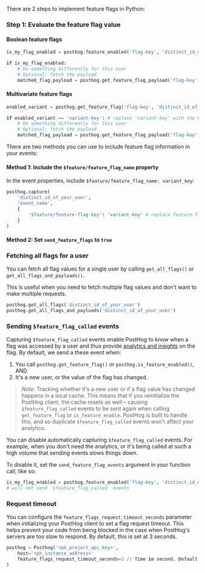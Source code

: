 There are 2 steps to implement feature flags in Python:

### Step 1: Evaluate the feature flag value

#### Boolean feature flags

```python
is_my_flag_enabled = posthog.feature_enabled('flag-key', 'distinct_id_of_your_user')

if is_my_flag_enabled:
    # Do something differently for this user
    # Optional: fetch the payload
    matched_flag_payload = posthog.get_feature_flag_payload('flag-key', 'distinct_id_of_your_user')
```

#### Multivariate feature flags

```python
enabled_variant = posthog.get_feature_flag('flag-key', 'distinct_id_of_your_user')

if enabled_variant == 'variant-key': # replace 'variant-key' with the key of your variant
    # Do something differently for this user
    # Optional: fetch the payload
    matched_flag_payload = posthog.get_feature_flag_payload('flag-key', 'distinct_id_of_your_user')
```


<IncludePropertyInEvents />

There are two methods you can use to include feature flag information in your events:

#### Method 1: Include the `$feature/feature_flag_name` property

 In the event properties, include `$feature/feature_flag_name: variant_key`:

```python
posthog.capture(
    'distinct_id_of_your_user',
    'event_name',
    {
        '$feature/feature-flag-key': 'variant-key' # replace feature-flag-key with your flag key. Replace 'variant-key' with the key of your variant
    }
)
```

#### Method 2: Set `send_feature_flags` to `true`


<PythonSetSendFeatureFlagsTrue />

### Fetching all flags for a user

You can fetch all flag values for a single user by calling `get_all_flags()` or `get_all_flags_and_payloads()`.

This is useful when you need to fetch multiple flag values and don't want to make multiple requests.

```python  
posthog.get_all_flags('distinct_id_of_your_user')
posthog.get_all_flags_and_payloads('distinct_id_of_your_user') 
```

### Sending `$feature_flag_called` events

Capturing `$feature_flag_called` events enable PostHog to know when a flag was accessed by a user and thus provide [analytics and insights](/docs/product-analytics/insights) on the flag. By default, we send a these event when:

1. You call `posthog.get_feature_flag()` or `posthog.is_feature_enabled()`, AND 
2. It's a new user, or the value of the flag has changed. 

> *Note:* Tracking whether it's a new user or if a flag value has changed happens in a local cache. This means that if you reinitialize the PostHog client, the cache resets as well – causing `$feature_flag_called` events to be sent again when calling `get_feature_flag` or `is_feature_enable`. PostHog is built to handle this, and so duplicate `$feature_flag_called` events won't affect your analytics.

You can disable automatically capturing `$feature_flag_called` events. For example, when you don't need the analytics, or it's being called at such a high volume that sending events slows things down.

To disable it, set the `send_feature_flag_events` argument in your function call, like so:

```python
is_my_flag_enabled = posthog.feature_enabled('flag-key', 'distinct_id_of_your_user', send_feature_flag_events=False)
# will not send `$feature_flag_called` events
```


<PythonOverrideServerProperties />

### Request timeout

You can configure the `feature_flags_request_timeout_seconds` parameter when initializing your PostHog client to set a flag request timeout. This helps prevent your code from being blocked in the case when PostHog's servers are too slow to respond. By default, this is set at 3 seconds.

```python
posthog = Posthog('<ph_project_api_key>', 
    host='<ph_instance_address>'
    feature_flags_request_timeout_seconds=3 // Time in second. Default is 3
)
```